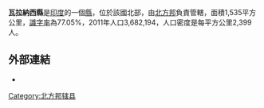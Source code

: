 '''瓦拉納西縣'''是[[印度|印度]]的一個[[縣|縣]]，位於該國北部，由[[北方邦|北方邦]]負責管轄，面積1,535平方公里，[[識字率|識字率]]為77.05%，2011年人口3,682,194，人口密度是每平方公里2,399人。

==外部連結==
* {{official website|http://varanasi.nic.in/}}

{{coord|25|20|N|83|00|E|region:IN_type:adm2nd_source:GNS-enwiki|display=title}}

{{北方邦行政区划小作品}}
[[Category:北方邦辖县|Category:北方邦辖县]]